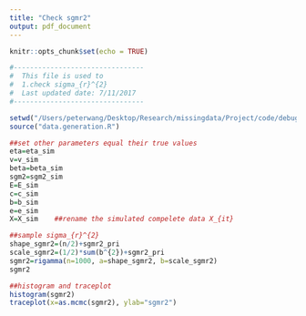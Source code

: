 ```yaml
---
title: "Check sgmr2"
output: pdf_document
---
```


```r
knitr::opts_chunk$set(echo = TRUE)
```

```r
#--------------------------------
#  This file is used to
#  1.check sigma_{r}^{2}
#  Last updated date: 7/11/2017
#--------------------------------
```

```r
setwd("/Users/peterwang/Desktop/Research/missingdata/Project/code/debug")
source("data.generation.R")
```

```r
##set other parameters equal their true values
eta=eta_sim
v=v_sim
beta=beta_sim
sgm2=sgm2_sim
E=E_sim
c=c_sim
b=b_sim
e=e_sim
X=X_sim    ##rename the simulated compelete data X_{it}

##sample sigma_{r}^{2}
shape_sgmr2=(n/2)+sgmr2_pri
scale_sgmr2=(1/2)*sum(b^{2})+sgmr2_pri
sgmr2=rigamma(n=1000, a=shape_sgmr2, b=scale_sgmr2) 
sgmr2

##histogram and traceplot  
histogram(sgmr2)
traceplot(x=as.mcmc(sgmr2), ylab="sgmr2")


```

